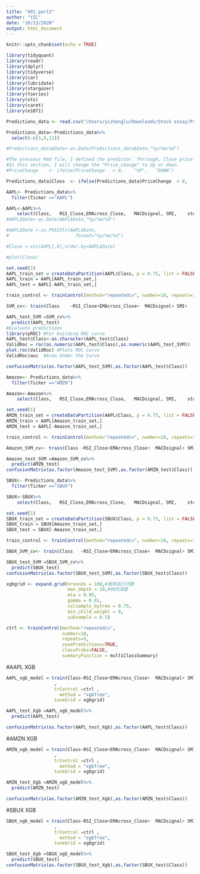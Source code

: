 ```yaml
---
title: "401_part2"
author: "YZL"
date: "10/13/2020"
output: html_document
---
```


```r
knitr::opts_chunk$set(echo = TRUE)
```

```r
library(tidyquant)
library(readr)
library(dplyr)
library(tidyverse)
library(car)
library(lubridate)
library(stargazer)
library(tseries)
library(xts)
library(caret)
library(e1071)
```
```r
Predictions_data <- read.csv("/Users/yizhenglu/Downloads/Stock essay/Predictions data.csv")
```



```r
Predictions_data<-Predictions_data%>%
  select(-c(3,9,11))
```


  
```r
#Predictions_data$Date<-as.Date(Predictions_data$Date,"%y/%m/%d")
```

```r
#The previous Rmd file, I defined the predictor. Thrrough, Close price - mince Prevous Close Price.
#In this section, I will change the "Price_change" to Up or down.
#PriceChange	<- ifelse(PriceChange	> 0,	"UP",	"DOWN")

Predictions_data$Class	<- ifelse(Predictions_data$PriceChange	> 0,	"1",	"0")
```





```r
AAPL<- Predictions_data%>%
  filter(Ticker =="AAPL")

AAPL<-AAPL%>%
    select(Class,	RSI_Close,EMAcross_Close,	MACDsignal,	SMI,	stochWPR,	ADX,	CCI,	CMO,	ROC,obv,Date)
#AAPL$Date<-as.Date(AAPL$Date,"%y/%m/%d")

#AAPL$Date <-as.POSIXlt(AAPL$Date,
#                         format="%y/%m/%d")

#Close <-xts(AAPL[,6],order.by=AAPL$Date)

#plot(Close)
```



```r
set.seed(1)
AAPL_train_set = createDataPartition(AAPL$Class, p = 0.75, list = FALSE)
AAPL_train = AAPL[AAPL_train_set,]
AAPL_test = AAPL[-AAPL_train_set,]

```


```r
train_control <- trainControl(method="repeatedcv", number=10, repeats=3)
```
```r
SVM_cv<- train(Class	~RSI_Close+EMAcross_Close+	MACDsignal+	SMI+	stochWPR+	ADX+	CCI+	CMO+	ROC+obv, data = AAPL_train, method = "svmRadial", trControl = train_control, preProcess = c("center","scale"), tuneLength = 10)
```


```r
AAPL_test_SVM =SVM_cv%>%
  predict(AAPL_test)
#Evaluate predictions
library(pROC) #For building ROC curve
AAPL_test$Class<-as.character(AAPL_test$Class)
ValidRoc = roc(as.numeric(AAPL_test$Class),as.numeric(AAPL_test_SVM))
plot.roc(ValidRoc) #Plots ROC curve
ValidRoc$auc  #Area Under the Curve
```

```r
confusionMatrix(as.factor(AAPL_test_SVM),as.factor(AAPL_test$Class))
```

```r
Amazon<- Predictions_data%>%
  filter(Ticker =="AMZN")

Amazon<-Amazon%>%
    select(Class,	RSI_Close,EMAcross_Close,	MACDsignal,	SMI,	stochWPR,	ADX,	CCI,	CMO,	ROC,obv,Date)
```


```r
set.seed(1)
AMZN_train_set = createDataPartition(AAPL$Class, p = 0.75, list = FALSE)
AMZN_train = AAPL[Amazon_train_set,]
AMZN_test = AAPL[-Amazon_train_set,]

```


```r
train_control <- trainControl(method="repeatedcv", number=10, repeats=3)
```
```r
Amazon_SVM_cv<- train(Class	~RSI_Close+EMAcross_Close+	MACDsignal+	SMI+	stochWPR+	ADX+	CCI+	CMO+	ROC+obv, data = AMZN_train, method = "svmRadial", trControl = train_control, preProcess = c("center","scale"), tuneLength = 10)
```

```r
Amazon_test_SVM =Amazon_SVM_cv%>%
  predict(AMZN_test)
confusionMatrix(as.factor(Amazon_test_SVM),as.factor(AMZN_test$Class))
```
```r
SBUX<- Predictions_data%>%
  filter(Ticker =="SBUX")

SBUX<-SBUX%>%
    select(Class,	RSI_Close,EMAcross_Close,	MACDsignal,	SMI,	stochWPR,	ADX,	CCI,	CMO,	ROC,obv,Date)
```


```r
set.seed(1)
SBUX_train_set = createDataPartition(SBUX$Class, p = 0.75, list = FALSE)
SBUX_train = SBUX[Amazon_train_set,]
SBUX_test = SBUX[-Amazon_train_set,]

```


```r
train_control <- trainControl(method="repeatedcv", number=10, repeats=3)
```
```r
SBUX_SVM_cv<- train(Class	~RSI_Close+EMAcross_Close+	MACDsignal+	SMI+	stochWPR+	ADX+	CCI+	CMO+	ROC+obv, data = SBUX_train, method = "svmRadial", trControl = train_control, preProcess = c("center","scale"), tuneLength = 10)
```


```r
SBUX_test_SVM =SBUX_SVM_cv%>%
  predict(SBUX_test)
confusionMatrix(as.factor(SBUX_test_SVM),as.factor(SBUX_test$Class))
```

```r
xgbgrid <- expand.grid(nrounds = 100,#程序运行次数
                       max_depth = 10,#树的深度
                       eta = 0.05,
                       gamma = 0.01,
                       colsample_bytree = 0.75,
                       min_child_weight = 0,
                       subsample = 0.5)

ctrl <- trainControl(method="repeatedcv", 
                     number=10, 
                     repeats=5,
                     savePredictions=TRUE, 
                     classProbs=FALSE,
                     summaryFunction = multiClassSummary)
```
#AAPL XGB
```r
AAPL_xgb_model = train(Class~RSI_Close+EMAcross_Close+	MACDsignal+	SMI+	stochWPR+	ADX+	CCI+	CMO+	ROC+obv, data = AAPL_train
                  ,  
                  trControl =ctrl ,
                    method = "xgbTree",
                  tuneGrid = xgbgrid)

```

```r
AAPL_test_Xgb =AAPL_xgb_model%>%
  predict(AAPL_test)

confusionMatrix(as.factor(AAPL_test_Xgb),as.factor(AAPL_test$Class))

```
#AMZN XGB
```r
AMZN_xgb_model = train(Class~RSI_Close+EMAcross_Close+	MACDsignal+	SMI+	stochWPR+	ADX+	CCI+	CMO+	ROC+obv, data = AMZN_train
                  ,  
                  trControl =ctrl ,
                    method = "xgbTree",
                  tuneGrid = xgbgrid)

```

```r
AMZN_test_Xgb =AMZN_xgb_model%>%
  predict(AMZN_test)

confusionMatrix(as.factor(AMZN_test_Xgb),as.factor(AMZN_test$Class))

```

#SBUX XGB
```r

SBUX_xgb_model = train(Class~RSI_Close+EMAcross_Close+	MACDsignal+	SMI+	stochWPR+	ADX+	CCI+	CMO+	ROC+obv, data = SBUX_train
                  ,  
                  trControl =ctrl ,
                    method = "xgbTree",
                  tuneGrid = xgbgrid)

```

```r
SBUX_test_Xgb =SBUX_xgb_model%>%
  predict(SBUX_test)
confusionMatrix(as.factor(SBUX_test_Xgb),as.factor(SBUX_test$Class))
```


